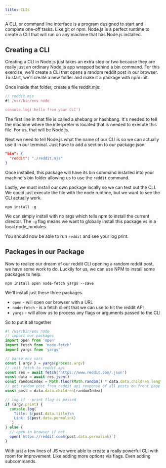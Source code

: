 ```yaml
---
title: CLIs
---
```

A CLI, or command line interface is a program designed to start and complete one-off
tasks. Like git or npm. Node.js is a perfect runtime to create a CLI that will run on
any machine that has Node.js installed.

## Creating a CLI
Creating a CLI in Node.js just takes an extra step or two because
they are really just an ordinary Node.js app wrapped behind a bin command.
For this exercise, we'll create a CLI that opens a random reddit post in our
browser. To start, we'll create a new folder and make it a package with npm init.

Once inside that folder, create a file reddit.mjs:
```js
// reddit.mjs
#! /usr/bin/env node

console.log('hello from your CLI')
```

The first line in that file is called a shebang or hashbang. It's needed to tell
the machine where the interpreter is located that is needed to execute this file.
For us, that will be Node.js. 

Next we need to tell Node.js what the name of our CLI is so we can actually
use it in our terminal. Just have to add a section to our package.json:
```json
"bin": {
  "reddit": "./reddit.mjs"
}
```

Once installed, this package will have its bin command installed into your
machine's bin folder allowing us to use the `reddit` command.

Lastly, we must install our own package locally so we can test out the CLI. We could
just execute the file with the node runtime, but we want to see the CLI actually work.

`npm install -g`

We can simply install with no args which tells npm to install the current director.
The `-g` flag means we want to globally install this package vs in a local node_modules.

You should now be able to run `reddit` and see your log print.

## Packages in our Package
Now to realize our dream of our reddit CLI opening a random reddit post,
we have some work to do. Luckily for us, we can use NPM to install some packages
to help.

`npm install open node-fetch yargs --save`

We'll install just these three packages.
* `open` - will open our browser with a URL
* `node-fetch` - is a fetch client that we can use to hit the reddit API
* `yargs` - will allow us to process any flags or arguments passed to the CLI

So to put it all together
```js
#! /usr/bin/env node
// import our packages
import open from 'open'
import fetch from 'node-fetch'
import yargs from 'yargs'

// parse env vars
const { argv } = yargs(process.argv)
// init fetch to reddit api
const res = await fetch('https://www.reddit.com/.json')
const data = await res.json()
const randomIndex = Math.floor(Math.random() * data.data.children.length)
// get random post from reddit api response of all posts on front page
const post = data.data.children[randomIndex]

// log if --print flag is passed
if (argv.print) {
  console.log(`
    Title: ${post.data.title}\n
    Link: ${post.data.permalink}
  `)
} else {
  // open in browser if not
  open(`https://reddit.com${post.data.permalink}`)
}
```
With just a few lines of JS we were able to create a really powerful
CLI with room for improvement. Like adding more options via flags. Even
adding subcommands.
